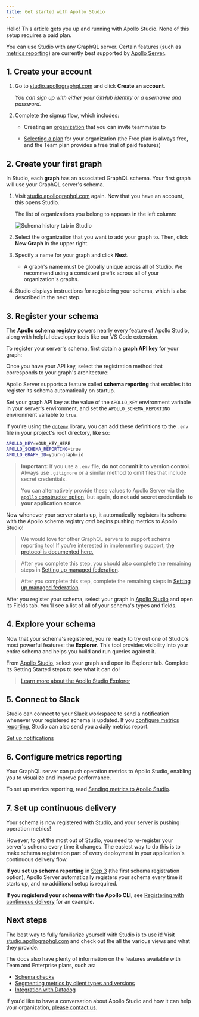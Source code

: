 ```yaml
---
title: Get started with Apollo Studio
---
```



Hello! This article gets you up and running with Apollo Studio. None of this setup requires a paid plan.

You can use Studio with any GraphQL server. Certain features (such as [metrics reporting](./metrics/usage-reporting/)) are currently best supported by [Apollo Server](/apollo-server/).

## 1. Create your account

1. Go to [studio.apollographql.com](https://studio.apollographql.com/) and click **Create an account**.

   _You can sign up with either your GitHub identity or a username and password._

2. Complete the signup flow, which includes:

   - Creating an [organization](./org/organizations/) that you can invite teammates to

   - [Selecting a plan](https://www.apollographql.com/pricing/) for your organization (the Free plan is always free, and the Team plan provides a free trial of paid features)

## 2. Create your first graph

In Studio, each **graph** has an associated GraphQL schema. Your first graph will use your GraphQL server's schema.

1. Visit [studio.apollographql.com](https://studio.apollographql.com/) again. Now that you have an account, this opens Studio.

   The list of organizations you belong to appears in the left column:

   <img
     src="./img/organization-list.png"
     class="screenshot"
     alt="Schema history tab in Studio"
   />

2. Select the organization that you want to add your graph to. Then, click **New Graph** in the upper right.

3. Specify a name for your graph and click **Next**.

   - A graph's name must be globally unique across all of Studio. We recommend using a consistent prefix across all of your organization's graphs.

4. Studio displays instructions for registering your schema, which is also described in the next step.

## 3. Register your schema

The **Apollo schema registry** powers nearly every feature of Apollo Studio, along with helpful developer tools like our VS Code extension.

To register your server's schema, first obtain a **graph API key** for your graph:

<ObtainGraphApiKey />

Once you have your API key, select the registration method that corresponds to your graph's architecture:

<ExpansionPanel title="Apollo Server WITHOUT Apollo Federation">

Apollo Server supports a feature called **schema reporting** that enables it to register its schema automatically on startup.

Set your graph API key as the value of the `APOLLO_KEY` environment variable in your server's environment, and set the `APOLLO_SCHEMA_REPORTING` environment variable to `true`.

If you're using the [`dotenv`](https://www.npmjs.com/package/dotenv) library, you can add these definitions to the `.env` file in your project's root directory, like so:

```bash {1-2} title=".env"
APOLLO_KEY=YOUR_KEY_HERE
APOLLO_SCHEMA_REPORTING=true
APOLLO_GRAPH_ID=your-graph-id
```

> **Important:** If you use a `.env` file, **do not commit it to version control**. Always use `.gitignore` or a similar method to omit files that include secret credentials.
>
> You can alternatively provide these values to Apollo Server via the [`apollo` constructor option](https://www.apollographql.com/docs/apollo-server/api/apollo-server/#apollo), but again, **do not add secret credentials to your application source**.

Now whenever your server starts up, it automatically registers its schema with the Apollo schema registry _and_ begins pushing metrics to Apollo Studio!

> We would love for other GraphQL servers to support schema reporting too! If you're interested in implementing support, [the protocol is documented here.](./schema/schema-reporting-protocol/)

</ExpansionPanel>

<ExpansionPanel title="Another GraphQL server WITHOUT Apollo Federation">

<RegisterCli />

</ExpansionPanel>

<ExpansionPanel title="Any GraphQL server WITH Apollo Federation">

> After you complete this step, you should also complete the remaining steps in [Setting up managed federation](https://www.apollographql.com/docs/federation/managed-federation/setup/).

<RegisterFederatedCli />

> After you complete this step, complete the remaining steps in [Setting up managed federation](https://www.apollographql.com/docs/federation/managed-federation/setup/).

</ExpansionPanel>

After you register your schema, select your graph in [Apollo Studio](https://studio.apollographql.com/) and open its Fields tab. You'll see a list of all of your schema's types and fields.

## 4. Explore your schema

Now that your schema's registered, you're ready to try out one of Studio's most powerful features: the **Explorer**. This tool provides visibility into your entire schema and helps you build and run queries against it.

From [Apollo Studio](https://studio.apollographql.com/), select your graph and open its Explorer tab. Complete its Getting Started steps to see what it can do!

> [Learn more about the Apollo Studio Explorer](./explorer/explorer/)

## 5. Connect to Slack

Studio can connect to your Slack workspace to send a notification whenever your registered schema is updated. If you [configure metrics reporting](#6-configure-metrics-reporting), Studio can also send you a daily metrics report.

[Set up notifications](./notification-setup/)

## 6. Configure metrics reporting

Your GraphQL server can push operation metrics to Apollo Studio, enabling you to visualize and improve performance.

To set up metrics reporting, read [Sending metrics to Apollo Studio](./metrics/usage-reporting/).

## 7. Set up continuous delivery

Your schema is now registered with Studio, and your server is pushing operation metrics!

However, to get the most out of Studio, you need to _re_-register your server's schema every time it changes. The easiest way to do this is to make schema registration part of every deployment in your application's continuous delivery flow.

**If you set up schema reporting** in [Step 3](#3-register-your-schema) (the first schema registration option), Apollo Server automatically registers your schema every time it starts up, and no additional setup is required.

**If you registered your schema with the Apollo CLI**, see [Registering with continuous delivery](./schema/cli-registration/#registering-with-continuous-delivery) for an example.

## Next steps

The best way to fully familiarize yourself with Studio is to use it! Visit [studio.apollographql.com](https://studio.apollographql.com/) and check out the all the various views and what they provide.

The docs also have plenty of information on the features available with Team and Enterprise plans, such as:

- [Schema checks](./schema-checks)
- [Segmenting metrics by client types and versions](./metrics/client-awareness/)
- [Integration with Datadog](./metrics/datadog-integration/)

If you'd like to have a conversation about Apollo Studio and how it can help your organization, [please contact us](https://www.apollographql.com/contact-sales).
